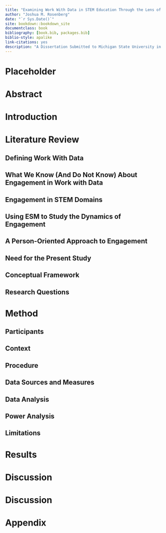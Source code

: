 ```yaml
--- 
title: "Examining Work With Data in STEM Education Through the Lens of Engagement Theory: A Person-Oriented Approach Using an Experience Sampling Method"
author: "Joshua M. Rosenberg"
date: "`r Sys.Date()`"
site: bookdown::bookdown_site
documentclass: book
bibliography: [book.bib, packages.bib]
biblio-style: apalike
link-citations: yes
description: "A Dissertation Submitted to Michigan State University in partial fulfillment of the requirements for the degree of Educational Psychology and Educational Technology – Doctor of Philosophy"
---
```


# Placeholder

<!--chapter:end:index.Rmd-->


# Abstract {#abstract}

<!--chapter:end:00-abstract.Rmd-->


# Introduction {#intro-placemarker}

<!--chapter:end:01-introduction.Rmd-->


# Literature Review
## Defining Work With Data
## What We Know (And Do Not Know) About Engagement in Work with Data
## Engagement in STEM Domains
## Using ESM to Study the Dynamics of Engagement
## A Person-Oriented Approach to Engagement
## Need for the Present Study
## Conceptual Framework
## Research Questions

<!--chapter:end:02-literature.Rmd-->


# Method
## Participants
## Context	
## Procedure
## Data Sources and Measures
## Data Analysis
## Power Analysis
## Limitations

<!--chapter:end:03-method.Rmd-->


# Results

<!--chapter:end:04-results.Rmd-->


# Discussion

<!--chapter:end:05-discussion.Rmd-->


# Discussion

<!--chapter:end:06-references.Rmd-->


# Appendix

<!--chapter:end:07-appendix.Rmd-->


